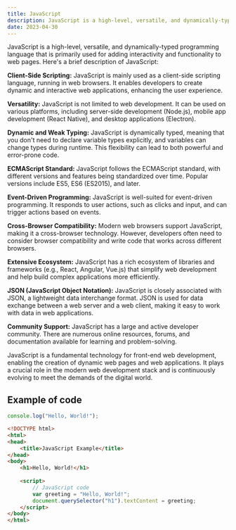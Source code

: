 ```yaml
---
title: JavaScript
description: JavaScript is a high-level, versatile, and dynamically-typed programming language that is primarily used for adding interactivity and functionality to web pages. 
date: 2023-04-30
---
```


JavaScript is a high-level, versatile, and dynamically-typed programming language that is primarily used for adding interactivity and functionality to web pages. Here's a brief description of JavaScript:

**Client-Side Scripting:** JavaScript is mainly used as a client-side scripting language, running in web browsers. It enables developers to create dynamic and interactive web applications, enhancing the user experience.

**Versatility:** JavaScript is not limited to web development. It can be used on various platforms, including server-side development (Node.js), mobile app development (React Native), and desktop applications (Electron).

**Dynamic and Weak Typing:** JavaScript is dynamically typed, meaning that you don't need to declare variable types explicitly, and variables can change types during runtime. This flexibility can lead to both powerful and error-prone code.

**ECMAScript Standard:** JavaScript follows the ECMAScript standard, with different versions and features being standardized over time. Popular versions include ES5, ES6 (ES2015), and later.

**Event-Driven Programming:** JavaScript is well-suited for event-driven programming. It responds to user actions, such as clicks and input, and can trigger actions based on events.

**Cross-Browser Compatibility:** Modern web browsers support JavaScript, making it a cross-browser technology. However, developers often need to consider browser compatibility and write code that works across different browsers.

**Extensive Ecosystem:** JavaScript has a rich ecosystem of libraries and frameworks (e.g., React, Angular, Vue.js) that simplify web development and help build complex applications more efficiently.

**JSON (JavaScript Object Notation):** JavaScript is closely associated with JSON, a lightweight data interchange format. JSON is used for data exchange between a web server and a web client, making it easy to work with data in web applications.

**Community Support:** JavaScript has a large and active developer community. There are numerous online resources, forums, and documentation available for learning and problem-solving.

JavaScript is a fundamental technology for front-end web development, enabling the creation of dynamic web pages and web applications. It plays a crucial role in the modern web development stack and is continuously evolving to meet the demands of the digital world.






## Example of code

```js
console.log("Hello, World!");
```

```html
<!DOCTYPE html>
<html>
<head>
    <title>JavaScript Example</title>
</head>
<body>
    <h1>Hello, World!</h1>
    
    <script>
        // JavaScript code
        var greeting = "Hello, World!";
        document.querySelector("h1").textContent = greeting;
    </script>
</body>
</html>
```

